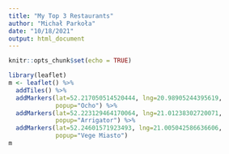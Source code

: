 ```yaml
---
title: "My Top 3 Restaurants"
author: "Michał Parkoła"
date: "10/18/2021"
output: html_document
---
```


```r
knitr::opts_chunk$set(echo = TRUE)
```

```r
library(leaflet)
m <- leaflet() %>%
  addTiles() %>%
  addMarkers(lat=52.217050514520444, lng=20.98905244395619,
             popup="Ocho") %>%
  addMarkers(lat=52.223129464170064, lng=21.01238302720071,
             popup="Arrigator") %>%
  addMarkers(lat=52.24601571923493, lng=21.005042586636606,
             popup="Vege Miasto")
m
  
```